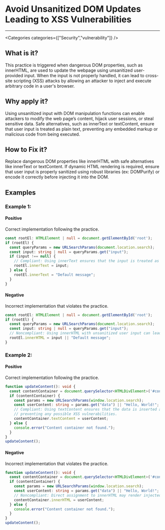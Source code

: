 

# Avoid Unsanitized DOM Updates Leading to XSS Vulnerabilities

<Severity severity={SeverityLevels.CRITICAL} />

---

<Categories categories={["Security","vulnerability"]} />

## What is it?
This practice is triggered when dangerous DOM properties, such as innerHTML, are used to update the webpage using unsanitized user-provided input. When the input is not properly handled, it can lead to cross-site scripting (XSS) attacks by allowing an attacker to inject and execute arbitrary code in a user's browser.

## Why apply it?
Using unsanitized input with DOM manipulation functions can enable attackers to modify the web page’s content, hijack user sessions, or steal sensitive data. Safe alternatives, such as innerText or textContent, ensure that user input is treated as plain text, preventing any embedded markup or malicious code from being executed.

## How to Fix it?
Replace dangerous DOM properties like innerHTML with safe alternatives like innerText or textContent. If dynamic HTML rendering is required, ensure that user input is properly sanitized using robust libraries (ex: DOMPurify) or encode it correctly before injecting it into the DOM.

## Examples

### Example 1:

<!-- #example -->

#### Positive

<!-- #example_positive_description -->
Correct implementation following the practice.

<!-- #example_positive_code -->
```ts
const rootEl: HTMLElement | null = document.getElementById('root');
if (rootEl) {
  const queryParams = new URLSearchParams(document.location.search);
  const input: string | null = queryParams.get("input");
  if (input !== null) {
    // Compliant: Using innerText ensures that the input is treated as plain text
    rootEl.innerText = input;
  } else {
    rootEl.innerText = "Default message";
  }
}
```

#### Negative

<!-- #example_negative_description -->
Incorrect implementation that violates the practice.

<!-- #example_negative_code -->
```ts
const rootEl: HTMLElement | null = document.getElementById('root');
if (rootEl) {
  const queryParams = new URLSearchParams(document.location.search);
  const input: string | null = queryParams.get("input");
  // Noncompliant: Using innerHTML with unsanitized user input can lead to XSS attacks.
  rootEl.innerHTML = input || "Default message";
}
```

### Example 2:

<!-- #example -->

#### Positive

<!-- #example_positive_description -->
Correct implementation following the practice.

<!-- #example_positive_code -->
```ts
function updateContent(): void {
  const contentContainer = document.querySelector<HTMLDivElement>('#content');
  if (contentContainer) {
    const params = new URLSearchParams(window.location.search);
    const userContent: string = params.get("data") || "Hello, World!";
    // Compliant: Using textContent ensures that the data is inserted as plain text,
    // preventing any possible XSS vulnerabilities.
    contentContainer.textContent = userContent;
  } else {
    console.error("Content container not found.");
  }
}
updateContent();
```

#### Negative

<!-- #example_negative_description -->
Incorrect implementation that violates the practice.

<!-- #example_negative_code -->
```ts
function updateContent(): void {
  const contentContainer = document.querySelector<HTMLDivElement>('#content');
  if (contentContainer) {
    const params = new URLSearchParams(window.location.search);
    const userContent: string = params.get("data") || "Hello, World!";
    // Noncompliant: Direct assignment to innerHTML may render injected HTML and scripts.
    contentContainer.innerHTML = userContent;
  } else {
    console.error("Content container not found.");
  }
}
updateContent();
```